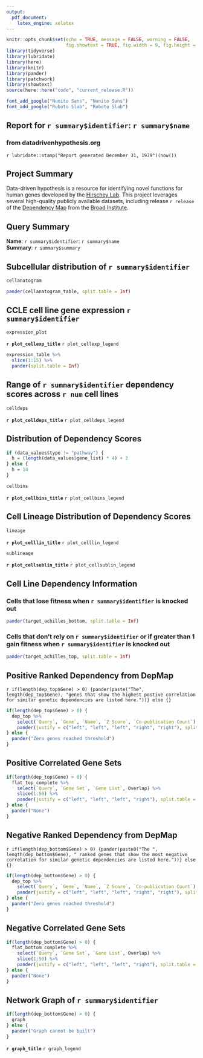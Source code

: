 ```yaml
---
output:
  pdf_document:
    latex_engine: xelatex
---
```


```r
knitr::opts_chunk$set(echo = TRUE, message = FALSE, warning = FALSE, 
                      fig.showtext = TRUE, fig.width = 9, fig.height = 5.5)
library(tidyverse)
library(lubridate)
library(here)
library(knitr)
library(pander)
library(patchwork)
library(showtext)
source(here::here("code", "current_release.R"))

font_add_google("Nunito Sans", "Nunito Sans")
font_add_google("Roboto Slab", "Roboto Slab")
```

## Report for `r summary$identifier`: `r summary$name`  
### from datadrivenhypothesis.org  
`r lubridate::stamp("Report generated December 31, 1979")(now())`  
  
## Project Summary  

Data-driven hypothesis is a resource for identifying novel functions for human genes developed by the [Hirschey Lab](www.hirscheylab.org). This project leverages several high-quality publicly available datasets, including release `r release` of the [Dependency Map](www.depmap.org) from the [Broad Institute](www.broadinstitute.org).  
  
## Query Summary  

**Name**: `r summary$identifier`: `r summary$name`  
**Summary**: `r summary$summary`  
  
\newpage 
## Subcellular distribution of `r summary$identifier`  
  
```r
cellanatogram
```
  
```r
pander(cellanatogram_table, split.table = Inf)
```

\newpage 
## CCLE cell line gene expression `r summary$identifier`  
  
```r
expression_plot
```
  
**`r plot_cellexp_title`** `r plot_cellexp_legend`  
  
```r
expression_table %>% 
  slice(1:15) %>% 
  pander(split.table = Inf)
```

\newpage 
## Range of `r summary$identifier` dependency scores across `r num` cell lines  
  
```r
celldeps 
```
  
  **`r plot_celldeps_title`** `r plot_celldeps_legend`
  
\newpage
## Distribution of Dependency Scores

```r
if (data_values$type != "pathway") {
  h = (length(data_values$gene_list) * 4) + 2
} else {
  h = 14
}
```

```r
cellbins
```   
 
  **`r plot_cellbins_title`** `r plot_cellbins_legend`

\newpage
## Cell Lineage Distribution of Dependency Scores

```r
lineage
```
  **`r plot_celllin_title`** `r plot_celllin_legend`
  
\newpage
```r
sublineage
```
  **`r plot_cellsublin_title`** `r plot_cellsublin_legend`
  
\newpage
## Cell Line Dependency Information  

### Cells that lose fitness when `r summary$identifier` is knocked out 

```r
pander(target_achilles_bottom, split.table = Inf)
```
    
### Cells that don't rely on `r summary$identifier` or if greater than 1 gain fitness when `r summary$identifier` is knocked out

```r
pander(target_achilles_top, split.table = Inf)
```
  
  
\newpage  
## Positive Ranked Dependency from DepMap  

`r if(length(dep_top$Gene) > 0) {pander(paste("The", length(dep_top$Gene), "genes that show the highest postive correlation for similar genetic dependencies are listed here."))} else {}` 

```r
if(length(dep_top$Gene) > 0) {
  dep_top %>% 
    select(`Query`, `Gene`, `Name`, `Z Score`, `Co-publication Count`) %>% 
    pander(justify = c("left", "left", "left", "right", "right"), split.table = Inf)
} else {
  pander("Zero genes reached threshold")
}
```
  
\newpage    
## Positive Correlated Gene Sets  
  
```r
if(length(dep_top$Gene) > 0) {
  flat_top_complete %>% 
    select(`Query`, `Gene Set`, `Gene List`, Overlap) %>% 
    slice(1:50) %>% 
    pander(justify = c("left", "left", "left", "right"), split.table = Inf)
} else {
  pander("None")
}
```
  
\newpage
## Negative Ranked Dependency from DepMap  

`r if(length(dep_bottom$Gene) > 0) {pander(paste0("The ", length(dep_bottom$Gene), " ranked genes that show the most negative correlation for similar genetic dependencies are listed here."))} else {}`

```r
if(length(dep_bottom$Gene) > 0) {
  dep_top %>% 
    select(`Query`, `Gene`, `Name`, `Z Score`, `Co-publication Count`) %>% 
    pander(justify = c("left", "left", "left", "right", "right"), split.table = Inf)
} else {
  pander("Zero genes reached threshold")
}
```
  
\newpage  
## Negative Correlated Gene Sets  
   
```r
if(length(dep_bottom$Gene) > 0) {
  flat_bottom_complete %>% 
    select(`Query`, `Gene Set`, `Gene List`, Overlap) %>% 
    slice(1:50) %>% 
    pander(justify = c("left", "left", "left", "right"), split.table = Inf)
} else {
  pander("None")
}
```

\newpage  
## Network Graph of `r summary$identifier`
   
```r
if(length(dep_bottom$Gene) > 0) {
  graph
} else {
  pander("Graph cannot be built")
}
```
    
  **`r graph_title`** `r graph_legend`
